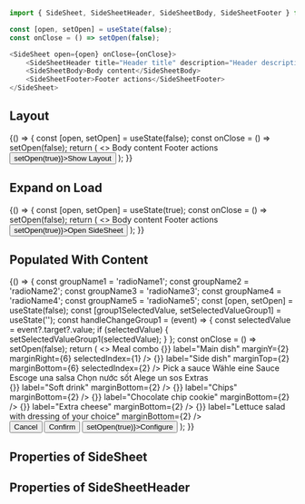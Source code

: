 
<Meta title="Components/SideSheet" component={SideSheet} />

~~~js
import { SideSheet, SideSheetHeader, SideSheetBody, SideSheetFooter } from '@deliveryhero/armor';

const [open, setOpen] = useState(false);
const onClose = () => setOpen(false);

<SideSheet open={open} onClose={onClose}>
    <SideSheetHeader title="Header title" description="Header description" />
    <SideSheetBody>Body content</SideSheetBody>
    <SideSheetFooter>Footer actions</SideSheetFooter>
</SideSheet>
~~~

## Layout

<Preview>
    <Story name="Minimum configuration" height="800px">
         {() => {
 const [open, setOpen] = useState(false);
 const onClose = () => setOpen(false);
 return (
     <>
         <SideSheet
             open={open}
             onClose={onClose}
         >
             <SideSheetHeader
                 title="Header title"
                 description="Header description"
             />
             <SideSheetBody>Body content</SideSheetBody>
             <SideSheetFooter>Footer actions</SideSheetFooter>
         </SideSheet>
         <Button onClick={() => setOpen(true)}>Show Layout</Button>
     </>
 );
     }}
    </Story>
</Preview>

## Expand on Load

<Preview>
    <Story name="Expand on Load" height="800px">
         {() => {
 const [open, setOpen] = useState(true);
 const onClose = () => setOpen(false);
 return (
     <>
         <SideSheet
             disableEffects
             open={open}
             onClose={onClose}
         >
             <SideSheetHeader
                 title="Header title"
                 description="Header description"
             />
             <SideSheetBody>Body content</SideSheetBody>
             <SideSheetFooter>Footer actions</SideSheetFooter>
         </SideSheet>
         <Button onClick={() => setOpen(true)}>Open SideSheet</Button>
     </>
 );
     }}
    </Story>
</Preview>

## Populated With Content

<Preview>
    <Story name="Populated With Content" height="800px">
         {() => {
const groupName1 = 'radioName1';
const groupName2 = 'radioName2';
const groupName3 = 'radioName3';
const groupName4 = 'radioName4';
const groupName5 = 'radioName5';
const [open, setOpen] = useState(false);
const [group1SelectedValue, setSelectedValueGroup1] = useState('');
const handleChangeGroup1 = (event) => {
    const selectedValue = event?.target?.value;
    if (selectedValue) {
        setSelectedValueGroup1(selectedValue);
    }
};
const onClose = () => setOpen(false);
return (
    <>
        <SideSheet
            open={open}
            onClose={onClose}
        >
            <SideSheetHeader
                title="Mix as you wish"
                description="Please pick your dish & drink combination"
            />
            <SideSheetBody>
                <Typography subSectionTitle marginTop={0}>
                    Meal combo
                </Typography>
                <Dropdown
                    options={['Biryani', 'Tacos', 'Pho', 'Risotto']}
                    onSelect={() => {}}
                    label="Main dish"
                    marginY={2}
                    marginRight={6}
                    selectedIndex={1}
                />
                <Dropdown
                    options={['French fries', 'Rice', 'Beans', 'Corn']}
                    onSelect={() => {}}
                    label="Side dish"
                    marginTop={2}
                    marginBottom={6}
                    selectedIndex={2}
                />
                <Box marginBottom={10}>
                    <Typography subSectionTitle>Pick a sauce</Typography>
                    <RadioGroup
                        name={groupName1}
                        selectedValue={group1SelectedValue}
                        onChange={handleChangeGroup1}
                        marginBottom={8}
                    >
                        <Radio value="val1" label="Mild" />
                        <Radio value="val2" label="Medium" />
                        <Radio value="val3" label="Spicy" />
                    </RadioGroup>
                </Box>
                <Box marginBottom={10}>
                    <Typography subSectionTitle>
                        Wähle eine Sauce
                    </Typography>
                    <RadioGroup
                        name={groupName2}
                        selectedValue={group1SelectedValue}
                        onChange={handleChangeGroup1}
                        marginBottom={8}
                    >
                        <Radio value="val1" label="Mild" />
                        <Radio value="val2" label="Medium" />
                        <Radio value="val3" label="Scharf" />
                    </RadioGroup>
                </Box>
                <Box marginBottom={10}>
                    <Typography subSectionTitle>
                        Escoge una salsa
                    </Typography>
                    <RadioGroup
                        name={groupName3}
                        selectedValue={group1SelectedValue}
                        onChange={handleChangeGroup1}
                        marginBottom={8}
                    >
                        <Radio value="val1" label="Leve" />
                        <Radio value="val2" label="Medio" />
                        <Radio value="val3" label="Picante" />
                    </RadioGroup>
                </Box>
                <Box marginBottom={10}>
                    <Typography subSectionTitle>Chọn nước sốt</Typography>
                    <RadioGroup
                        name={groupName4}
                        selectedValue={group1SelectedValue}
                        onChange={handleChangeGroup1}
                        marginBottom={8}
                    >
                        <Radio value="val1" label="Nhẹ" />
                        <Radio value="val2" label="Trung bình" />
                        <Radio value="val3" label="Vị cay" />
                    </RadioGroup>
                </Box>
                <Box marginBottom={10}>
                    <Typography subSectionTitle>Alege un sos</Typography>
                    <RadioGroup
                        name={groupName5}
                        selectedValue={group1SelectedValue}
                        onChange={handleChangeGroup1}
                        marginBottom={8}
                    >
                        <Radio value="val1" label="Blând" />
                        <Radio value="val2" label="Mediu" />
                        <Radio value="val3" label="Picant" />
                    </RadioGroup>
                </Box>
                <Box marginBottom={10}>
                    <Typography subSectionTitle marginTop={4}>
                        Extras
                    </Typography>
                    <div
                        style={{ display: 'flex', flexDirection: 'column' }}
                    >
                        <Checkbox
                            onChange={() => {}}
                            label="Soft drink"
                            marginBottom={2}
                        />
                        <Checkbox
                            onChange={() => {}}
                            label="Chips"
                            marginBottom={2}
                        />
                        <Checkbox
                            onChange={() => {}}
                            label="Chocolate chip cookie"
                            marginBottom={2}
                        />
                        <Checkbox
                            onChange={() => {}}
                            label="Extra cheese"
                            marginBottom={2}
                        />
                        <Checkbox
                            onChange={() => {}}
                            label="Lettuce salad with dressing of your choice"
                            marginBottom={2}
                        />
                    </div>
                </Box>
            </SideSheetBody>
            <SideSheetFooter>
                <Button tertiary onClick={onClose}>
                    Cancel
                </Button>
                <Button marginLeft={6} onClick={onClose}>
                    Confirm
                </Button>
            </SideSheetFooter>
        </SideSheet>
        <Button onClick={() => setOpen(true)}>Configure</Button>
    </>
);
     }}
    </Story>
</Preview>

## Properties of SideSheet

<Props of={SideSheet} />

## Properties of SideSheetHeader

<Props of={SideSheetHeader} />
